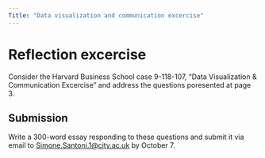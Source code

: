 ```yaml
---
Title: "Data visualization and communication excercise"
---
```


# Reflection excercise

Consider the Harvard Business School case 9-118-107, "Data Visualization &
Communication Excercise" and address the questions poresented at page 3.

## Submission

Write a 300-word essay responding to these questions and submit it via email
to [Simone.Santoni.1@city.ac.uk](mailto:Simone.Santoni.1@city.ac.uk) by
October 7.
